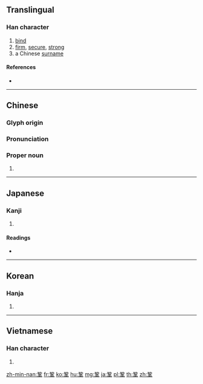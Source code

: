 {{character info/new}}
{{also|巩}}
==Translingual==

===Han character===
{{Han char|rn=177|rad=革|as=06|sn=15|four=17506|canj=MNTLJ|ids=⿱巩革}}

# [[bind]]
# [[firm]], [[secure]], [[strong]]
# a Chinese [[surname]]

====References====
* {{Han ref|kx=1387.280|dkj=42819|dj=1902.090|hdz=74333.040|uh=978F|ud=38799|bh=BE64|bd=48740}}

----

==Chinese==
{{zh-forms|s=巩}}

===Glyph origin===
{{Han etym}}

===Pronunciation===
{{zh-pron
|m=gǒng
|c=gung2
|mc=y
|oc=y
|ma=
|cat=v,a,pn
}}

===Proper noun===
{{zh-proper noun}}

# {{surname|lang=zh}}

----

==Japanese==

===Kanji===
{{ja-kanji|grade=|rs=革06}}

# {{defn|lang=ja|sort=革06}}

====Readings====
* {{ja-readings|on=[[きょう]] (kyō)|kun=[[かたい]] (katai)}}

----

==Korean==

===Hanja===
{{ko-hanja|hangeul=공|eumhun=|rv=gong|mr=kong|y=kong}}

# {{defn|lang=ko|sort=革06}}

----

==Vietnamese==

===Han character===
{{vi-readings|rs=革06|hanviet=củng}}

# {{defn|lang=vi|sort=革06}}

[[zh-min-nan:鞏]]
[[fr:鞏]]
[[ko:鞏]]
[[hu:鞏]]
[[mg:鞏]]
[[ja:鞏]]
[[pl:鞏]]
[[th:鞏]]
[[zh:鞏]]